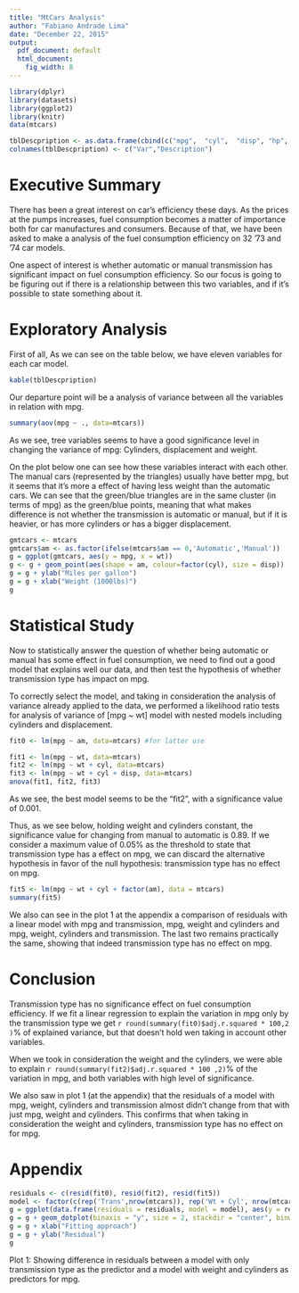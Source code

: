 ```yaml
---
title: "MtCars Analysis"
author: "Fabiano Andrade Lima"
date: "December 22, 2015"
output:
  pdf_document: default
  html_document:
    fig_width: 8
---
```


```r
library(dplyr)
library(datasets)
library(ggplot2)
library(knitr)
data(mtcars)

tblDescpription <- as.data.frame(cbind(c("mpg",  "cyl",  "disp", "hp",   "drat", "wt",   "qsec", "vs",   "am",   "gear", "carb"),c("Miles/(US) gallon","Number of cylinders","Displacement (cu.in.)","Gross horsepower","Rear axle ratio","Weight (lb/1000)","1/4 mile time","V/S","Transmission (0 = automatic, 1 = manual)","Number of forward gears", "Number of carburetors")))
colnames(tblDescpription) <- c("Var","Description")
```
Executive Summary
=================

There has been a great interest on car's efficiency these days. As the prices at the pumps increases, fuel consumption becomes a matter of importance both for car manufactures and consumers. Because of that, we have been asked to make a analysis of the fuel consumption efficiency on 32 '73 and '74 car models.

One aspect of interest is whether automatic or manual transmission has significant impact on fuel consumption efficiency. So our focus is going to be figuring out if there is a relationship between this two variables, and if it's possible to state something about it.

Exploratory Analysis
===================

First of all, As we can see on the table below, we have eleven variables for each car model. 

```r
kable(tblDescpription)
```

Our departure point will be a analysis of variance between all the variables in relation with mpg.

```r
summary(aov(mpg ~ ., data=mtcars))
```

As we see, tree variables seems to have a good significance level in changing the variance of  mpg: Cylinders, displacement and weight.

On the plot below one can see how these variables interact with each other. The manual cars (represented by the triangles) usually have better mpg, but it seems that it's more a effect of having less weight than the automatic cars. We can see that the green/blue triangles are in the same cluster (in terms of mpg) as the green/blue points, meaning that  what makes difference is not whether the transmission is automatic or manual, but if it is heavier, or has more cylinders or has a bigger displacement.

```r
gmtcars <- mtcars
gmtcars$am <- as.factor(ifelse(mtcars$am == 0,'Automatic','Manual'))
g = ggplot(gmtcars, aes(y = mpg, x = wt))
g <- g + geom_point(aes(shape = am, colour=factor(cyl), size = disp))
g = g + ylab("Miles per gallon")
g = g + xlab("Weight (1000lbs)")
g
```

Statistical Study
=================

Now to statistically answer the question of whether being automatic or manual has some effect in fuel consumption, we need to find out a good model that explains well our data, and then test the hypothesis of whether transmission type has impact on mpg.

To correctly select the model, and taking in consideration the analysis of variance already applied to the data, we performed a likelihood ratio tests for analysis of variance of [mpg ~ wt] model with nested models including cylinders and displacement.

```r
fit0 <- lm(mpg ~ am, data=mtcars) #for latter use

fit1 <- lm(mpg ~ wt, data=mtcars)
fit2 <- lm(mpg ~ wt + cyl, data=mtcars)
fit3 <- lm(mpg ~ wt + cyl + disp, data=mtcars)
anova(fit1, fit2, fit3)
```

As we see, the best model seems to be the "fit2", with a significance value of 0.001.

Thus, as we see below, holding weight and cylinders constant, the significance value for changing from manual to automatic is 0.89. If we consider a maximum value of 0.05% as the threshold to state that transmission type has a effect on mpg, we can discard the alternative hypothesis in favor of the null hypothesis: transmission type has no effect on mpg.

```r
fit5 <- lm(mpg ~ wt + cyl + factor(am), data = mtcars)
summary(fit5)
```

We also can see in the plot 1 at the appendix a comparison of residuals with a linear model with mpg and transmission, mpg, weight and cylinders and mpg, weight, cylinders and transmission. The last two remains practically the same, showing that indeed transmission type has no effect on mpg.

Conclusion
==========

Transmission type has no significance effect on fuel consumption efficiency. If we fit a linear regression to explain the variation in mpg only by the transmission type we get `r round(summary(fit0)$adj.r.squared * 100,2 )`% of explained variance, but that doesn't hold wen taking in account other variables. 

When we took in consideration the weight and the cylinders, we were able to explain `r round(summary(fit2)$adj.r.squared * 100 ,2)`% of the variation in mpg, and both variables with high level of significance.

We also saw in plot 1 (at the appendix) that the residuals of a model with mpg, weight, cylinders and transmission almost didn't change from that with just mpg, weight and cylinders. This confirms that when taking in consideration the weight and cylinders, transmission type has no effect on for mpg.

Appendix
========

```r
residuals <- c(resid(fit0), resid(fit2), resid(fit5))
model <- factor(c(rep('Trans',nrow(mtcars)), rep('Wt + Cyl', nrow(mtcars)), rep('Wt + Cyl + Trans', nrow(mtcars))))
g = ggplot(data.frame(residuals = residuals, model = model), aes(y = residuals, x = model, fill = model))
g = g + geom_dotplot(binaxis = "y", size = 2, stackdir = "center", binwidth = 0.5)
g = g + xlab("Fitting approach")
g = g + ylab("Residual")
g
```

Plot 1: Showing difference in residuals between a model with only transmission type as the predictor and a model with weight and cylinders as predictors for mpg.